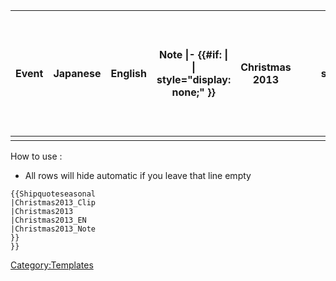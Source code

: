 {| class="wikitable"
!Event
!Japanese
!English
!Note
|- {{#if: {{{Christmas2013|}}} | | style="display: none;" }}
| Christmas 2013<br />{{{Christmas2013_Clip|}}}
|{{lang|ja|{{{Christmas2013|}}}}}
|{{{Christmas2013_EN|}}}
|{{{Christmas2013_Note|}}}
|- {{#if: {{{Christmas2014|}}} | | style="display: none;" }}
| Christmas 2014<br />{{{Christmas2014_Clip|}}}
|{{lang|ja|{{{Christmas2014|}}}}}
|{{{Christmas2014_EN|}}}
|{{{Christmas2014_Note|}}}
|- {{#if: {{{Christmas2015|}}} | | style="display: none;" }}
| Christmas 2015<br />{{{Christmas2015_Clip|}}}
|{{lang|ja|{{{Christmas2015|}}}}}
|{{{Christmas2015_EN|}}}
|{{{Christmas2015_Note|}}}
|- {{#if: {{{EndofYear2014|}}} | | style="display: none;" }}
| End of Year 2014<br />{{{EndofYear2014_Clip|}}}
|{{lang|ja|{{{EndofYear2014|}}}}}
|{{{EndofYear2014_EN|}}}
|{{{EndofYear2014_Note|}}}
|- {{#if: {{{EndOfYear2015|}}} | | style="display: none;" }}
| End Of Year 2015<br />{{{EndOfYear2015_Clip|}}}}}
|{{lang|ja|{{{EndOfYear2015|}}}}}
|{{{EndOfYear2015_EN|}}}
|{{{EndOfYear2015_Note|}}}
|- {{#if: {{{NewYear2015|}}} | | style="display: none;" }}
| New Year 2015<br />{{{NewYear2015_Clip|}}}
|{{lang|ja|{{{NewYear2015|}}}}}}}
|{{{NewYear2015_EN|}}}
|{{{NewYear2015_Note|}}}
|- {{#if: {{{NewYear2016|}}} | | style="display: none;" }}
| NewYear 2016<br />{{{NewYear2016_Clip|}}}}}
|{{lang|ja|{{{NewYear2016|}}}}}
|{{{NewYear2016_EN|}}}
|{{{NewYear2016_Note|}}}
|- {{#if: {{{Setsubun2015|}}} | | style="display: none;" }}
| Setsubun 2015<br />{{{Setsubun2015_Clip|}}}
|{{lang|ja|{{{Setsubun2015|}}}}}
|{{{Setsubun2015_EN|}}}
|{{{Setsubun2015_Note|}}}
|- {{#if: {{{Setsubun2016|}}} | | style="display: none;" }}
| Setsubun 2016<br />{{{Setsubun2016_Clip|}}}}}
|{{lang|ja|{{{Setsubun2016|}}}}}
|{{{Setsubun2016_EN|}}}
|{{{Setsubun2016_Note|}}}
|- {{#if: {{{Valentine2015|}}} | | style="display: none;" }}
| Valentine's Day 2015<br />{{{Valentine2015_Clip|}}}
|{{lang|ja|{{{Valentine2015|}}}}}
|{{{Valentine2015_EN|}}}
|{{{Valentine2015_Note|}}}
|- {{#if: {{{Valentine2016|}}} | | style="display: none;" }}
| Valentine's Day 2016<br />{{{Valentine2016_Clip|}}}}}
|{{lang|ja|{{{Valentine2016|}}}}}
|{{{Valentine2016_EN|}}}
|{{{Valentine2016_Note|}}}
|- {{#if: {{{WhiteDay2015|}}} | | style="display: none;" }}
| White Day 2015<br />{{{WhiteDay2015_Clip|}}}
|{{lang|ja|{{{WhiteDay2015|}}}}}
|{{{WhiteDay2015_EN|}}}
|{{{WhiteDay2015_Note|}}}
|- {{#if: {{{WhiteDay2016|}}} | | style="display: none;" }}
| White Day 2016<br />{{{WhiteDay2016_Clip|}}}}}
|{{lang|ja|{{{WhiteDay2016|}}}}}
|{{{WhiteDay2016_EN|}}}
|{{{WhiteDay2016_Note|}}}
|- {{#if: {{{SecondAnniversary2015|}}} | | style="display: none;" }}
| Second Anniversary 2015<br />{{{SecondAnniversary2015_Clip|}}}
|{{lang|ja|{{{SecondAnniversary2015|}}}}}
|{{{SecondAnniversary2015_EN|}}}
|{{{SecondAnniversary2015_Note|}}}
|- {{#if: {{{ThirdAnniversary2016|}}} | | style="display: none;" }}
| Third Anniversary 2016<br />{{{ThirdAnniversary2016_Clip|}}}}}
|{{lang|ja|{{{ThirdAnniversary2016|}}}
|{{{ThirdAnniversary2016_EN|}}}
|{{{ThirdAnniversary2016_Note|}}}
|- {{#if: {{{RainySeason2015|}}} | | style="display: none;" }}
| Rainy Season 2015<br />{{{RainySeason2015_Clip|}}}
|{{lang|ja|{{{RainySeason2015|}}}}}
|{{{RainySeason2015_EN|}}}
|{{{RainySeason2015_Note|}}}
|- {{#if: {{{RainySeason2016|}}} | | style="display: none;" }}
| Rainy Season 2016<br />{{{RainySeason2016_Clip|}}}}}
|{{lang|ja|{{{RainySeason2016|}}}}}
|{{{RainySeason2016_EN|}}}
|{{{RainySeason2016_Note|}}}
|- {{#if: {{{EarlySummer2015|}}} | | style="display: none;" }}
| Early Summer 2015<br />Secretary{{{EarlySummer2015_Clip|}}}
|{{lang|ja|{{{EarlySummer2015|}}}}}
|{{{EarlySummer2015_EN|}}}
|{{{EarlySummer2015_Note|}}}
|- {{#if: {{{EarlySummer2015Sec1|}}} | | style="display: none;" }}
| Early Summer 2015<br />Secretary (2){{{EarlySummer2015Sec1_Clip|}}}
|{{lang|ja|{{{EarlySummer2015Sec1|}}}}}
|{{{EarlySummer2015Sec1_EN|}}}
|{{{EarlySummer2015Sec1_Note|}}}
|- {{#if: {{{EarlySummer2015Sec2|}}} | | style="display: none;" }}
| Early Summer 2015<br />Secretary (3){{{EarlySummer2015Sec2_Clip|}}}
|{{lang|ja|{{{EarlySummer2015Sec2|}}}}}
|{{{EarlySummer2015Sec2_EN|}}}
|{{{EarlySummer2015Sec2_Note|}}}
|- {{#if: {{{EarlySummer2015DockMaj|}}} | | style="display: none;" }}
| Early Summer 2015<br />Docking<br />Current HP < 50% of Max HP{{{EarlySummer2015DockMaj_Clip|}}}
|{{lang|ja|{{{EarlySummer2015DockMaj|}}}}}
|{{{EarlySummer2015DockMaj_EN|}}}
|{{{EarlySummer2015DockMaj_Note|}}}
|- {{#if: {{{EarlySummer2015JoinFleet|}}} | | style="display: none;" }}
| Early Summer 2015<br />Joining a fleet{{{EarlySummer2015JoinFleet_Clip|}}}
|{{lang|ja|{{{EarlySummer2015JoinFleet|}}}}}
|{{{EarlySummer2015JoinFleet_EN|}}}
|{{{EarlySummer2015JoinFleet_Note|}}}
|- {{#if: {{{EarlySummer2016|}}} | | style="display: none;" }}
| EarlySummer 2016<br />{{{EarlySummer2016_Clip|}}}}}
|{{lang|ja|{{{EarlySummer2016|}}}
|{{{EarlySummer2016_EN|}}}
|{{{EarlySummer2016_Note|}}}
|- {{#if: {{{Summer2015|}}} | | style="display: none;" }}
| Summer 2015<br />{{{Summer2015_Clip|}}}
|{{lang|ja|{{{Summer2015|}}}}}
|{{{Summer2015_EN|}}}
|{{{Summer2015_Note|}}}
|- {{#if: {{{Summer2016|}}} | | style="display: none;" }}
| Summer 2016<br />{{{Summer2016_Clip|}}}}}
|{{lang|ja|{{{Summer2016|}}}}}
|{{{Summer2016_EN|}}}
|{{{Summer2016_Note|}}}
|- {{#if: {{{Autumn2015|}}} | | style="display: none;" }}
| Autumn 2015<br />{{{Autumn2015_Clip|}}}}}
|{{lang|ja|{{{Autumn2015|}}}}}
|{{{Autumn2015_EN|}}}
|{{{Autumn2015_Note|}}}
|- {{#if: {{{Saury2015|}}} | | style="display: none;" }}
| Saury 2015<br />{{{Saury2015_Clip|}}}}}
|{{lang|ja|{{{Saury2015|}}}}}
|{{{Saury2015_EN|}}}
|{{{Saury2015_Note|}}}
|- {{#if: {{{Halloween2015|}}} | | style="display: none;" }}
| Halloween 2015<br />{{{Halloween2015_Clip|}}}}}
|{{lang|ja|{{{Halloween2015|}}}}}
|{{{Halloween2015_EN|}}}
|{{{Halloween2015_Note|}}}
|- {{#if: {{{Peach2016|}}} | | style="display: none;" }}
| Spring Peach Festival 2016<br />{{{Peach2016_Clip|}}}}}
|{{lang|ja|{{{Peach2016|}}}}}
|{{{Peach2016_EN|}}}
|{{{Peach2016_Note|}}}
|- {{#if: {{{Spring2016|}}} | | style="display: none;" }}
| Spring 2016<br />{{{Spring2016_Clip|}}}}}
|{{lang|ja|{{{Spring2016|}}}}}
|{{{Spring2016_EN|}}}
|{{{Spring2016_Note|}}}
|-
|}

<noinclude>

How to use :
*All rows will hide automatic if you leave that line empty
<pre>
{{Shipquoteseasonal
|Christmas2013_Clip
|Christmas2013
|Christmas2013_EN
|Christmas2013_Note
}}
}}
</pre>
[[Category:Templates]]
</noinclude>